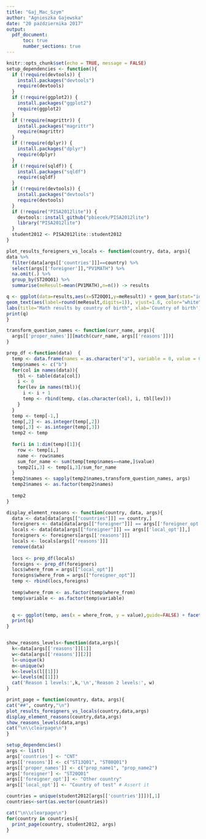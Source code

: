 ```yaml
---
title: "Gaj_Mac_Szym"
author: "Agnieszka Gajewska"
date: "20 października 2017"
output:
  pdf_document:
      toc: true
      number_sections: true
---
```


```r
knitr::opts_chunk$set(echo = TRUE, message = FALSE)
setup_dependencies <- function(){
  if (!require(devtools)) {
    install.packages("devtools")
    require(devtools)
  }
  if (!require(ggplot2)) {
    install.packages("ggplot2")
    require(ggplot2)
  }
  if (!require(magrittr)) {
    install.packages("magrittr")
    require(magrittr)
  }
  if (!require(dplyr)) {
    install.packages("dplyr")
    require(dplyr)
  }
  if (!require(sqldf)) {
    install.packages("sqldf")
    require(sqldf)
  }
  if (!require(devtools)) {
    install.packages("devtools")
    require(devtools)
  }
  if (!require("PISA2012lite")) {
    devtools::install_github("pbiecek/PISA2012lite")
    library("PISA2012lite")
  }
  student2012 <- PISA2012lite::student2012
}

plot_results_foreigners_vs_locals <- function(country, data, args){
data %>%
  filter(data[args[['countries']]]==country) %>%
  select(args[['foreigner']],"PV1MATH") %>%
  na.omit(.) %>%
  group_by(ST20Q01) %>%
  summarise(meResult=mean(PV1MATH),n=n()) -> results

q <- ggplot(data=results,aes(x=ST20Q01,y=meResult)) + geom_bar(stat="identity",width=0.5,fill="steelblue") + 
geom_text(aes(label=round(meResult,digits=1)), vjust=1.6, color="white", size=4) +
labs(title="Math results by country of birth", xlab='Country of birth')
print(q)
}

transform_question_names <- function(curr_name, args){
  args[['proper_names']][match(curr_name, args[['reasons']])]
}

prep_df <-function(data)  { 
  temp <- data.frame(names = as.character("a"), variable = 0, value = 0)
  temp$names <- c("b")
  for(col in names(data)){
    tbl <- table(data[col])
    i <- 0
    for(lev in names(tbl)){
      i <- i + 1
      temp <- rbind(temp, c(as.character(col), i, tbl[lev]))
    }
  }
  temp <- temp[-1,]
  temp[,2] <- as.integer(temp[,2])
  temp[,3] <- as.integer(temp[,3])
  temp2 <- temp
  
  for(i in 1:dim(temp)[1]){
    row <- temp[i,]
    name <- row$names
    sum_for_name <- sum(temp[temp$names==name,]$value)
    temp2[i,3] <- temp[i,3]/sum_for_name
  }
  temp2$names <- sapply(temp2$names,transform_question_names, args)
  temp2$names <- as.factor(temp2$names)
  
  temp2
}

display_element_reasons <- function(country, data, args){
  data <- data[data[args[["countries"]]] == country,]
  foreigners <- data[data[args[["foreigner"]]] == args[['foreigner_opt']],]
  locals <- data[data[args[["foreigner"]]] == args[['local_opt']],]
  foreigners <- foreigners[args[['reasons']]]
  locals <- locals[args[['reasons']]]
  remove(data)
  
  locs <- prep_df(locals)
  foreigns <- prep_df(foreigners)
  locs$where_from = args[["local_opt"]]
  foreigns$where_from = args[["foreigner_opt"]]
  temp <- rbind(locs,foreigns)
  
  temp$where_from <- as.factor(temp$where_from)
  temp$variable <- as.factor(temp$variable)
  

  q <- ggplot(temp, aes(x = where_from, y = value),guide=FALSE) + facet_wrap(~names) + geom_bar(aes(fill = variable), position = "dodge", stat="identity") + guides(fill=FALSE, variable=FALSE)+scale_fill_brewer(palette="BuPu")
  print(q)
}


show_reasons_levels<-function(data,args){
  k<-data[args[['reasons']][1]]
  w<-data[args[['reasons']][2]]
  l<-unique(k)
  m<-unique(w)
  k<-levels(l[[1]])
  w<-levels(m[[1]])
  cat('Reason 1 levels:',k,'\n','Reason 2 levels:', w)
}

print_page = function(country, data, args){
cat("##", country,"\n")
plot_results_foreigners_vs_locals(country,data,args)
display_element_reasons(country,data,args)
show_reasons_levels(data,args)
cat("\n\\clearpage\n")
}

```


```r
setup_dependencies()
args <- list()
args['countries'] <- "CNT"
args[['reasons']] <- c("ST13Q01", "ST08Q01")
args[['proper_names']] <- c("prop_name1", "prop_name2")
args['foreigner'] <- "ST20Q01"
args[['foreigner_opt']] <- "Other country"
args[['local_opt']] <- "Country of test" # Assert it

countries = unique(student2012[args[['countries']]])[,1]
countries<-sort(as.vector(countries))

cat("\n\\clearpage\n")
for(country in countries){
  print_page(country, student2012, args)
}

```


